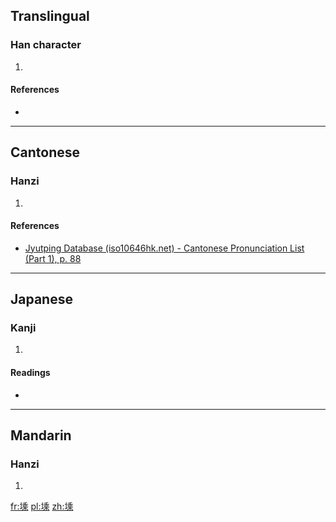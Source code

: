 ==Translingual==

===Han character===
{{Han char|rn=32|rad=土|as=10|sn=13|four=|canj=土竹木心 (GHDP)|ids=⿰[[土]][[乘]]}}

# {{defn|Han|sort=土10}}

====References====
* {{Han ref|kx=0235.170|dkj=05335|dj=0473.100|hdz=10472.110|uh=5856|ud=22614}}

----

==Cantonese==

===Hanzi===
{{yue-hanzi|jyut=[[sing4]]|y=sing4}}

# {{defn|lang=yue|sort=土10}}

====References====
*[http://www.iso10646hk.net/jp/document/download.jsp Jyutping Database (iso10646hk.net) - Cantonese Pronunciation List (Part 1), p. 88]

----

==Japanese==

===Kanji===
{{ja-kanji|grade=|rs=土10}}

# {{defn|lang=ja|sort=土10}}

====Readings====
* {{ja-readings|on=[[しょう]] (shō)|kun=}}

----

==Mandarin==

===Hanzi===
{{cmn-hanzi|pin=[[chéng]] ([[cheng2]])|wg=ch'eng<sup>2</sup>}}

# {{defn|lang=cmn|sort=土10}}

[[fr:塖]]
[[pl:塖]]
[[zh:塖]]